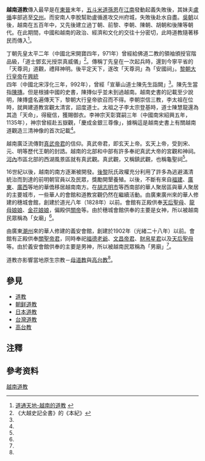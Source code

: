 {{Vietnamese|
 | title=道教
 | han-nom=道教
 | chuquocngu=Đạo giáo
 }}
'''越南道教'''傳入最早是在[[東晉|東晉]]末年，[[五斗米道|五斗米道]][[孫恩|孫恩]]在[[江南|江南]]發動起義失敗後，其妹夫[[盧循|盧循]]率部逃至[[交州|交州]]。而安南人李脫幫助盧循進攻交州府城，失敗後赴水自盡。[[吳朝|吳朝]]以後，越南在五百年中，又先後建立過丁朝、前黎、李朝、陳朝、胡朝和後陳等朝代。在此期間，中國和越南的政治、經濟和文化的交往十分密切，此時道教隨著移民而傳入<ref name="越南的道教">[http://zh.daoinfo.org/wiki/%E8%B6%8A%E5%8D%97%E7%9A%84%E9%81%93%E6%95%99 道通天地-越南的道教] {{Wayback|url=http://zh.daoinfo.org/wiki/%E8%B6%8A%E5%8D%97%E7%9A%84%E9%81%93%E6%95%99 |date=20101207072353 }}{{zh-hk}}</ref>。

丁朝先皇太平二年（中國北宋開寶四年，971年）曾經給佛道二教的領袖頒授官階品級，「道士鄧玄光授崇真威儀」<ref name="大越史記全書">《大越史記全書》的《本紀》</ref>。傳稱丁先皇在一次起兵時，還到今寧平省的「天尊洞」道觀，禮拜神明。後平定天下，遂改「天尊洞」為「安國祠」。[[黎桓|黎朝大行皇帝]]在[[興統|興統]]四年（中國北宋淳化三年，992年），曾經「宣華山道士陳先生詣闕」<ref name="大越史記全書"/>。陳先生當指[[陳摶|陳摶]]。但是根據中國的史書，陳摶似乎並未到過越南。越南史書的記載至少說明，陳摶盛名遍傳天下，黎朝大行皇帝欲召而不得。李朝崇信三教，李太祖在位時，就興建道教宮觀太清宮，詔度道士。太祖之子李太宗登基時，道士陳慧龍還為其造「天命」，得寵信，獲賜御衣。李神宗天彰寶嗣三年（中國南宋紹興五年，1135年），神宗曾經赴五嶽觀，「慶成金銀三尊像」，據稱這是越南史書上有關越南道觀造三清神像的首次記載<ref name="越南的道教"/>。

越南廣泛流傳對[[玄天上帝|真武帝君]]的信仰。真武帝君，即玄天上帝{{notetag|於中國的宋代時期開始在越南流行。}}。玄天上帝，受到宋、元、明等歷代王朝的封誥。越南的北部和中部有許多奉祀真武大帝的宮觀和神祠。[[河內|河內]]市區北部的西湖風景區就有真武觀。真武觀，又稱鎮武觀，也稱龜聖祠<ref name="越南的道教"/>。

16世紀以後，越南的南方逐漸被開發。[[後黎|後黎]]阮氏政權充分利用了許多為逃避滿清統治而到達的前明朝官員以及民眾，獎勵開墾養殖。以後，不斷有來自[[福建|福建]]、[[廣東|廣東]]、[[廣西|廣西]]等地的華僑移居越南南方。在[[胡志明市|胡志明市]]等西南部的華人聚居區與華人聚居的主要城市，一些華人的會館和道教宮觀仍然在繼續活動。由廣東廣州來的華人修建的穗城會館，創建於道光八年（1828年）以前。會館有正殿供奉[[天后聖母|天后聖母]]、[[龍母娘娘|龍母娘娘]]、[[金花娘娘|金花娘娘]]，偏殿供[[關帝|關帝]]等。由於穗城會館供奉的主要是女神，所以被越南民眾稱為「女廟」<ref name="越南的道教"/>。

由廣東[[潮州|潮州]]來的華人修建的義安會館，創建於1902年（光緒二十八年）以前。會館有正殿供奉[[關聖帝君|關聖帝君]]，同時奉祀[[土地公|福德老爺]]、[[文昌帝君|文昌帝君]]、[[財帛星君|財帛星君]]以及[[天后聖母|天后聖母]]等。由於義安會館供奉的主要是男神，所以被越南民眾稱為「男廟」<ref name="越南的道教"/>。

道教亦影響當地原生宗教－[[母道教|母道教]]與[[高台教|高台教]]<ref name="越南的道教"/>。

==參見==
*[[道教|道教]]
*[[朝鲜道教|朝鲜道教]]
*[[日本道教|日本道教]]
*[[台灣道教|台灣道教]]
*[[高台教|高台教]]

== 注釋 ==
<div class="references-2column">
{{notefoot}}
</div>

== 參考资料 ==
{{Reflist|2}}

[[Category:越南道教|]]